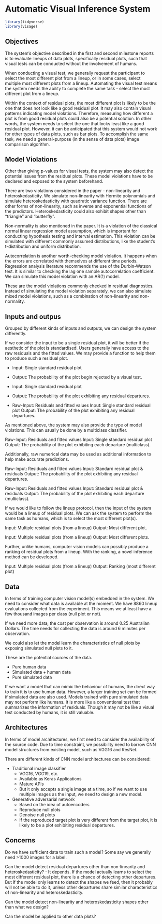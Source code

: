 <!-- # Compute vision models -->


<!-- ## Potential methods -->

<!-- https://paperswithcode.com/ -->

<!-- ### Cores of computer vision models -->

<!-- - CNN -->
<!--   - Pooling layers -->
<!--   - Convolutional layers -->
<!-- - Boltzmann family -->
<!--   - Restricted Boltzmann Machines -->
<!--   - Deep Belief Networks -->
<!--   - Deep Boltzmann Machines -->
<!-- - Autoencoder -->
<!--   - Denoising Autoencoders -->
<!--   - Stacked Autoencoders -->


<!-- - Autoencoders -->
<!--   - Distance between two data points in the embedding space (e.g. Faiss - Facebook) -->
<!--   - Anomaly detection -->



# Automatic Visual Inference System

```r
library(tidyverse)
library(visage)
```

## Objectives

The system's objective described in the first and second milestone reports is to evaluate lineups of data plots, specifically residual plots, such that visual tests can be conducted without the involvement of humans.

When conducting a visual test, we generally request the participant to select the most different plot from a lineup, or in some cases, select multiple most different plots from a lineup. Automating the visual test means the system needs the ability to complete the same task - select the most different plot from a lineup. 

Within the context of residual plots, the most different plot is likely to be the one that does not look like a good residual plot. It may also contain visual patterns indicating model violations. Therefore, measuring how different a plot is from good residual plots could also be a potential solution. In other words, the system needs to select the one that looks least like a good residual plot. However, it can be anticipated that this system would not work for other types of data plots, such as bar plots. To accomplish the same task, we need a general-purpose (in the sense of data plots) image comparison algorithm. 

## Model Violations

Other than giving p-values for visual tests, the system may also detect the potential issues from the residual plots. These model violations have to be declared and exposed to the system beforehand.

There are two violations considered in the paper - non-linearity and heteroskedasticity. We simulate non-linearity with Hermite polynomials and simulate heteroskedasticity with quadratic variance function. There are other forms of non-linearity, such as inverse and exponential functions of the predictors. Heteroskedasticity could also exhibit shapes other than “triangle” and “butterfly”.

Non-normality is also mentioned in the paper. It is a violation of the classical normal linear regression model assumption, which is important for conducting hypothesis testing and interval estimation. This violation can be simulated with different commonly assumed distributions, like the student’s t-distribution and uniform distribution.

Autocorrelation is another worth-checking model violation. It happens when the errors are correlated with themselves at different time periods. Regression analysis literature recommends the use of the Durbin-Watson test. It is similar to checking the lag one sample autocorrelation coefficient. We can simulate this model violation with an AR(1) model.

These are the model violations commonly checked in residual diagnostics. Instead of simulating the model violation separately, we can also simulate mixed model violations, such as a combination of non-linearity and non-normality.

## Inputs and outpus

Grouped by different kinds of inputs and outputs, we can design the system differently.

If we consider the input to be a single residual plot, it will be better if the aesthetic of the plot is standardised. Users generally have access to the raw residuals and the fitted values. We may provide a function to help them to produce such a residual plot.

- Input: Single standard residual plot
- Output: The probability of the plot begin rejected by a visual test.

- Input: Single standard residual plot
- Output: The probability of the plot exhibiting any residual departures.

- Raw-Input: Residuals and fitted values
Input: Single standard residual plot
Output: The probability of the plot exhibiting any residual departures.

As mentioned above, the system may also provide the type of model violations. This can usually be done by a multiclass classifier.

Raw-Input: Residuals and fitted values
Input: Single standard residual plot
Output: The probability of the plot exhibiting each departure (multiclass).

Additionally, raw numerical data may be used as additional information to help make accurate predictions.

Raw-Input: Residuals and fitted values
Input: Standard residual plot & residuals
Output: The probability of the plot exhibiting any residual departures.

Raw-Input: Residuals and fitted values
Input: Standard residual plot & residuals
Output: The probability of the plot exhibiting each departure (multiclass).

If we would like to follow the lineup protocol, then the input of the system would be a lineup of residual plots. We can ask the system to perform the same task as humans, which is to select the most different plot(s).

Input: Multiple residual plots (from a lineup)
Output: Most different plot.

Input: Multiple residual plots (from a lineup)
Output: Most different plots.

Further, unlike humans, computer vision models can possibly produce a ranking of residual plots from a lineup. With the ranking, a novel inference method can be developed.

Input: Multiple residual plots (from a lineup)
Output: Ranking (most different plot)


## Data

In terms of training computer vision model(s) embedded in the system. We need to consider what data is available at the moment. We have 8860 lineup evaluations collected from the experiment. This means we at least have a few thousand images per class (null plot or not). 

If we need more data, the cost per observation is around 0.25 Australian Dollars. The time needs for collecting the data is around 6 minutes per observation. 

We could also let the model learn the characteristics of null plots by exposing simulated null plots to it.

These are the potential sources of the data.

- Pure human data
- Simulated data + human data
- Pure simulated data

If we want a model that can mimic the behaviour of humans, the direct way to train it is to use human data. However, a larger training set can be formed if simulated data are also used. Models trained with pure simulated data may not perform like humans. It is more like a conventional test that summarizes the information of residuals. Though it may not be like a visual test conducted by humans, it is still valuable.


## Architectures

In terms of model architectures, we first need to consider the availability of the source code. Due to time constraint, we possibility need to borrow CNN model structures from existing model, such as VGG16 and ResNet. 

There are different kinds of CNN model architectures can be considered:

- Traditional image classifier
  - VGG16, VGG19, etc.
  - Available as Keras Applications
  - Mature APIs
  - But it only accepts a single image at a time, so if we want to use multiple images as the input, we need to design a new model.
- Generative adversarial network
  - Based on the idea of autoencoders
  - Reproduce null plots
  - Denoise null plots
  - If the reproduced target plot is very different from the target plot, it is likely to be a plot exhibiting residual departures. 
  


## Concerns

Do we have sufficient data to train such a model? Some say we generally need >1000 images for a label.

Can the model detect residual departures other than non-linearity and heteroskedasticity? 
- It depends. If the model actually learns to select the most different residual plot, there is a chance of detecting other departures. But if the model only learns to detect the shapes we feed, then it probably will not be able to do it, unless other departures share similar characteristics of non-linearity and heteroskedasticity.

Can the model detect non-linearity and heteroskedasticity shapes other than what we design?

Can the model be applied to other data plots?


<!-- ## Humans VS Computer -->
